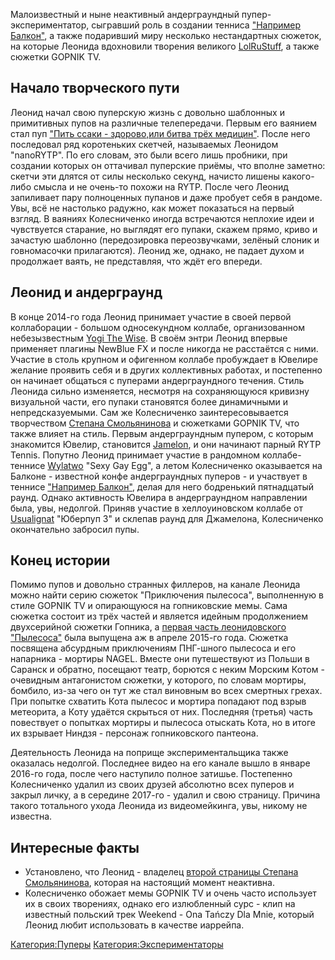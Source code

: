 {{Инфобокс для пуперов
|title2=Leonid Jeweller
|другие_ники=Leonid Kolesnichenko
|image3=[[Файл:Leonid_Jeweller.jpg|thumb|left|200px]]
|сферы_творчества=RYTP, 3D моделирование
|год_начала=сентябрь 2014 года
|image4=
|имя_фамилия=Леонид Колесниченко
|дата_рождения=
|место_проживания=
|ссылки=
*[https://www.youtube.com/channel/UCxdIm380EjPVppNGDkDzcBg/videos?disable_polymer=1 YouTube]
}}
Малоизвестный и ныне неактивный андерграундный пупер-экспериментатор, сыгравший роль в создании тенниса [[Например, Балкон|"Например Балкон"]], а также подаривший миру несколько нестандартных сюжеток, на которые Леонида вдохновили творения великого [[LolRuStuff]], а также сюжетки GOPNIK TV.

== Начало творческого пути ==
Леонид начал свою пуперскую жизнь с довольно шаблонных и примитивных пупов на различные телепередачи. Первым его ваянием стал пуп [https://www.youtube.com/watch?v=TeQiUqbbd6U "Пить ссаки - здорово,или битва трёх медицин"]. После него последовал ряд коротеньких скетчей, называемых Леонидом "nanoRYTP". По его словам, это были всего лишь пробники, при создании которых он оттачивал пуперские приёмы, что вполне заметно: скетчи эти длятся от силы несколько секунд, начисто лишены какого-либо смысла и не очень-то похожи на RYTP. После чего Леонид запиливает пару полноценных пупанов и даже пробует себя в рандоме. Увы, всё не настолько радужно, как может показаться на первый взгляд. В ваяниях Колесниченко иногда встречаются неплохие идеи и чувствуется старание, но выглядят его пупаки, скажем прямо, криво и зачастую шаблонно (передозировка переозвучками, зелёный слоник и говномасочки прилагаются). Леонид же, однако, не падает духом и продолжает ваять, не представляя, что ждёт его впереди.

== Леонид и андерграунд ==
В конце 2014-го года Леонид принимает участие в своей первой коллаборации - большом односекундном коллабе, организованном небезызвестным [[Yogi The Wise]]. В своём энтри Леонид впервые применяет плагины NewBlue FX и после никогда не расстаётся с ними. Участие в столь крупном и офигенном коллабе пробуждает в Ювелире желание проявить себя и в других коллективных работах, и постепенно он начинает общаться с пуперами андерграундного течения. Стиль Леонида сильно изменяется, несмотря на сохраняющуюся кривизну визуальной части, его пупаки становятся более динамичными и непредсказуемыми. Сам же Колесниченко заинтересовывается творчеством [[LolRuStuff|Степана Смольянинова]] и сюжетками GOPNIK TV, что также влияет на стиль. Первым андерграундным пупером, с которым знакомится Ювелир, становится [[Jamelon]], и они начинают парный RYTP Tennis. Попутно Леонид принимает участие в рандомном коллабе-теннисе [[Wylatwo]] "Sexy Gay Egg", а летом Колесниченко оказывается на Балконе - известной конфе андерграундных пуперов - и участвует в теннисе [[Например, Балкон|"Например Балкон"]], делая для него бодренький пятнадцатый раунд. Однако активность Ювелира в андерграундном направлении была, увы, недолгой. Приняв участие в хеллоуиновском коллабе от [[Usualignat]] "Юберпуп 3" и склепав раунд для Джамелона, Колесниченко окончательно забросил пупы.

== Конец истории ==
Помимо пупов и довольно странных филлеров, на канале Леонида можно найти серию сюжеток "Приключения пылесоса", выполненную в стиле GOPNIK TV и опирающуюся на гопниковские мемы. Сама сюжетка состоит из трёх частей и является идейным продолжением двухсерийной сюжетки Гопника, а [https://www.youtube.com/watch?v=jQuHvKN4lxI первая часть леонидовского "Пылесоса"] была выпущена аж в апреле 2015-го года. Сюжетка посвящена абсурдным приключениям ПНГ-шного пылесоса и его напарника - мортиры NAGEL. Вместе они путешествуют из Польши в Саранск и обратно, посещают театр, борются с неким Морским Котом - очевидным антагонистом сюжетки, у которого, по словам мортиры, бомбило, из-за чего он тут же стал виновным во всех смертных грехах. При попытке схватить Кота пылесос и мортира попадают под взрыв метеорита, а Коту удаётся скрыться от них. Последняя (третья) часть повествует о попытках мортиры и пылесоса отыскать Кота, но в итоге их взрывает Ниндзя - персонаж гопниковского пантеона.

Деятельность Леонида на поприще экспериментальщика также оказалась недолгой. Последнее видео на его канале вышло в январе 2016-го года, после чего наступило полное затишье. Постепенно Колесниченко удалил из своих друзей абсолютно всех пуперов и закрыл личку, а в середине 2017-го - удалил и свою страницу. Причина такого тотального ухода Леонида из видеомейкинга, увы, никому не известна.

== Интересные факты ==
* Установлено, что Леонид - владелец [https://vk.com/id319284235 второй страницы Степана Смольянинова], которая на настоящий момент неактивна.
* Колесниченко обожает мемы GOPNIK TV и очень часто использует их в своих творениях, однако его излюбленный сурс - клип на известный польский трек Weekend - Ona Tańczy Dla Mnie, который Леонид любит использовать в качестве иаррейпа.
[[Категория:Пуперы]]
[[Категория:Экспериментаторы]]